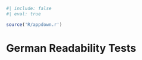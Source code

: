 ```r
#| include: false
#| eval: true

source('R/appdown.r')
```

# German Readability Tests {#sec-german-readability-tests}

\newpage